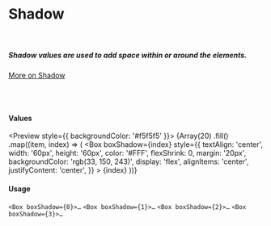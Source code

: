 
<Meta title="Core|Shadow" />

# Shadow

<br />

##### Shadow values are used to add space within or around the elements.

[More on Shadow](https://material-ui.com/system/shadows)

<br />
<br />

#### Values

<Preview style={{ backgroundColor: '#f5f5f5' }}>
  <ThemeProvider>
    <Grid container alignItems="center">
      {Array(20)
        .fill()
        .map((item, index) => (
          <Grid item>
            <Box
              boxShadow={index}
              style={{
                textAlign: 'center',
                width: '60px',
                height: '60px',
                color: '#FFF',
                flexShrink: 0,
                margin: '20px',
                backgroundColor: 'rgb(33, 150, 243)',
                display: 'flex',
                alignItems: 'center',
                justifyContent: 'center',
              }}
            >
              <Typography variant="h5">{index}</Typography>
            </Box>
          </Grid>
        ))}
    </Grid>
  </ThemeProvider>
</Preview>

#### Usage

`<Box boxShadow={0}>…`
`<Box boxShadow={1}>…`
`<Box boxShadow={2}>…`
`<Box boxShadow={3}>…`
